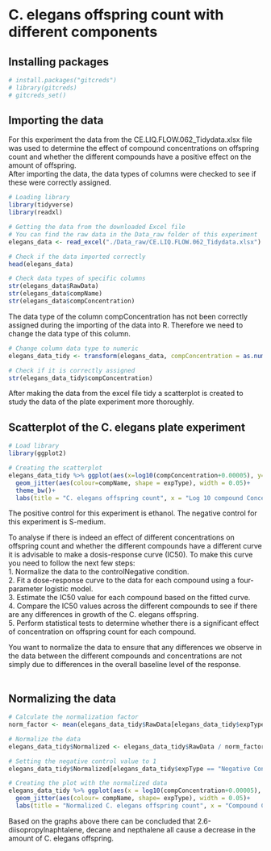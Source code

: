 # C. elegans offspring count with different components

## Installing packages
```{r install packages}
# install.packages("gitcreds")
# library(gitcreds)
# gitcreds_set()
```


## Importing the data <br> 
For this experiment the data from the CE.LIQ.FLOW.062_Tidydata.xlsx file was used to determine the effect of compound concentrations on offspring count and whether the different compounds have a positive effect on the amount of offspring. <br>
After importing the data, the data types of columns were checked to see if these were correctly assigned. <br>
```{r read data, message=FALSE, warning=FALSE}
# Loading library
library(tidyverse)
library(readxl)

# Getting the data from the downloaded Excel file
# You can find the raw data in the Data_raw folder of this experiment
elegans_data <- read_excel("./Data_raw/CE.LIQ.FLOW.062_Tidydata.xlsx")

# Check if the data imported correctly
head(elegans_data)

# Check data types of specific columns
str(elegans_data$RawData)
str(elegans_data$compName)
str(elegans_data$compConcentration)
```

The data type of the column compConcentration has not been correctly assigned during the importing of the data into R. Therefore we need to change the data type of this column. <br>

```{r changing data types of the columns, message=FALSE, warning=FALSE}
# Change column data type to numeric
elegans_data_tidy <- transform(elegans_data, compConcentration = as.numeric(compConcentration))

# Check if it is correctly assigned
str(elegans_data_tidy$compConcentration)
```

After making the data from the excel file tidy a scatterplot is created to study the data of the plate experiment more thoroughly. <br>

## Scatterplot of the C. elegans plate experiment
```{r scatterplot, message=FALSE, warning=FALSE}
# Load library
library(ggplot2)

# Creating the scatterplot
elegans_data_tidy %>% ggplot(aes(x=log10(compConcentration+0.00005), y= RawData))+ #Adding 0.0005 to prevent data loss
  geom_jitter(aes(colour=compName, shape = expType), width = 0.05)+
  theme_bw()+
  labs(title = "C. elegans offspring count", x = "Log 10 compound Concentration (nM)", y = "C. elegans Counts")
```

The positive control for this experiment is ethanol. The negative control for this experiment is S-medium. <br>

To analyse if there is indeed an effect of different concentrations on offspring count and whether the different compounds have a different curve it is advisable to make a dosis-response curve (IC50). To make this curve you need to follow the next few steps: <br>
1. Normalize the data to the controlNegative condition. <br>
2. Fit a dose-response curve to the data for each compound using a four-parameter logistic model. <br>
3. Estimate the IC50 value for each compound based on the fitted curve. <br>
4. Compare the IC50 values across the different compounds to see if there are any differences in growth of the C. elegans offspring. <br>
5. Perform statistical tests to determine whether there is a significant effect of concentration on offspring count for each compound. <br>

You want to normalize the data to ensure that any differences we observe in the data between the different compounds and concentrations are not simply due to differences in the overall baseline level of the response. <br>
<br>

## Normalizing the data <br>
```{r normalizing the data, warning=FALSE, message=FALSE}
# Calculate the normalization factor
norm_factor <- mean(elegans_data_tidy$RawData[elegans_data_tidy$expType == "controlNegative"])

# Normalize the data
elegans_data_tidy$Normalized <- elegans_data_tidy$RawData / norm_factor

# Setting the negative control value to 1
elegans_data_tidy$Normalized[elegans_data_tidy$expType == "Negative Control"] <- 1

# Creating the plot with the normalized data
elegans_data_tidy %>% ggplot(aes(x = log10(compConcentration+0.00005), y = Normalized)) +
  geom_jitter(aes(colour= compName, shape= expType), width = 0.05)+
  labs(title = "Normalized C. elegans offspring count", x = "Compound Concentration (nM)", y = "Normalized C. elegans Counts")
```

Based on the graphs above there can be concluded that 2.6-diisopropylnaphtalene, decane and nepthalene all cause a decrease in the amount of C. elegans offspring. <br>
